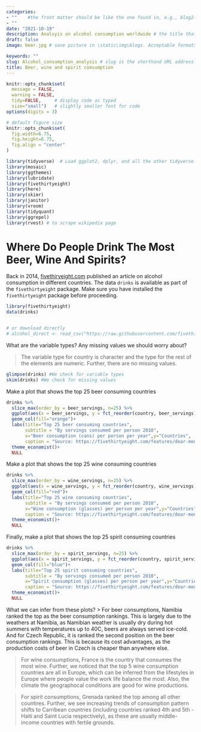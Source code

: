 ```yaml
---
categories:  
- ""    #the front matter should be like the one found in, e.g., blog2.md. It cannot be like the normal Rmd we used
- ""
date: "2021-10-19"
description: Analsyis on alcohol consumption worldwide # the title that will show up once someone gets to this page
draft: false
image: beer.jpg # save picture in \static\img\blogs. Acceptable formats= jpg, jpeg, or png . Your iPhone pics wont work

keywords: ""
slug: Alcohol_consumption_analysis # slug is the shorthand URL address... no spaces plz
title: Beer, wine and spirit comsumption
---
```



```r
knitr::opts_chunk$set(
  message = FALSE, 
  warning = FALSE, 
  tidy=FALSE,     # display code as typed
  size="small")   # slightly smaller font for code
options(digits = 3)

# default figure size
knitr::opts_chunk$set(
  fig.width=6.75, 
  fig.height=6.75,
  fig.align = "center"
)
```


```r
library(tidyverse)  # Load ggplot2, dplyr, and all the other tidyverse packages
library(mosaic)
library(ggthemes)
library(lubridate)
library(fivethirtyeight)
library(here)
library(skimr)
library(janitor)
library(vroom)
library(tidyquant)
library(ggrepel)
library(rvest) # to scrape wikipedia page
```



# Where Do People Drink The Most Beer, Wine And Spirits?

Back in 2014, [fivethiryeight.com](https://fivethirtyeight.com/features/dear-mona-followup-where-do-people-drink-the-most-beer-wine-and-spirits/) published an article on alcohol consumption in different countries. The data `drinks` is available as part of the `fivethirtyeight` package. Make sure you have installed the `fivethirtyeight` package before proceeding.


```r
library(fivethirtyeight)
data(drinks)


# or download directly
# alcohol_direct <- read_csv("https://raw.githubusercontent.com/fivethirtyeight/data/master/alcohol-consumption/drinks.csv")

```


What are the variable types? Any missing values we should worry about? 

> The variable type for country is character and the type for the rest of the elements are numeric. Further, there are no missing values.

```r
glimpse(drinks) #We check for variable types
skim(drinks) #We check for missing values

```


Make a plot that shows the top 25 beer consuming countries

```r
drinks %>%
  slice_max(order_by = beer_servings, n=25) %>% 
  ggplot(aes(x = beer_servings, y = fct_reorder(country, beer_servings))) +
  geom_col(fill="orange")+
  labs(title="Top 25 beer consuming countries",
       subtitle = "By servings consumed per person 2010",
       x="Beer consumption (cans) per person per year",y="Countries",
       caption = "Source: https://fivethirtyeight.com/features/dear-mona-followup-where-do-people-drink-the-most-beer-wine-and-spirits/")+
  theme_economist()+
  NULL
```

Make a plot that shows the top 25 wine consuming countries

```r


drinks %>%
  slice_max(order_by = wine_servings, n=25) %>% 
  ggplot(aes(x = wine_servings, y = fct_reorder(country, wine_servings))) +
  geom_col(fill="red")+
  labs(title="Top 25 wine consuming countries", 
       subtitle = "By servings consumed per person 2010",
       x="Wine consumption (glasses) per person per year",y="Countries",
       caption = "Source: https://fivethirtyeight.com/features/dear-mona-followup-where-do-people-drink-the-most-beer-wine-and-spirits/")+
  theme_economist()+
  NULL


```

Finally, make a plot that shows the top 25 spirit consuming countries
```r
drinks %>%
  slice_max(order_by = spirit_servings, n=25) %>% 
  ggplot(aes(x = spirit_servings, y = fct_reorder(country, spirit_servings))) +
  geom_col(fill="blue")+
  labs(title="Top 25 spirit consuming countries", 
       subtitle = "By servings consumed per person 2010",
       x="Spirit consumption (glasses) per person per year",y="Countries",
       caption = "Source: https://fivethirtyeight.com/features/dear-mona-followup-where-do-people-drink-the-most-beer-wine-and-spirits/")+
  theme_economist()+
  NULL


```

What we can infer from these plots? 
> For beer consumptions, Namibia ranked the top as the beer consumption rankings. This is largely due to the weathers at Namibia, as Namibian weather is usually dry during hot summers with temperatures up to 40C, beers are always served ice-cold. And for Czech Republic, it is ranked the second position on the beer consumption rankings. This is because its cost advantages, as the production costs of beer in Czech is cheaper than anywhere else.

> For wine consumptions, France is the country that consumes the most wine. Further, we noticed that the top 5 wine consumption countries are all in Europe, which can be inferred from the lifestyles in Europe where people value the work life balance the most. Also, the climate the geographocal conditions are good for wine productions. 

> For spirit consumptions, Grenada ranked the top among all other countires. Further, we see increasing trends of consumption pattern shifts to Carribean countries (including countries ranked 4th and 5th - Haiti and Saint Lucia respectively), as these are usually middle-income countries with fertile grounds. 
